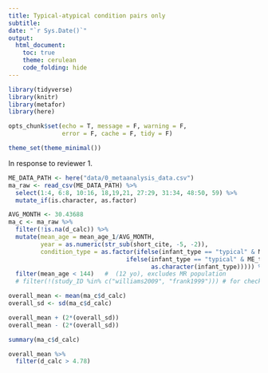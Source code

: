 ```yaml
---
title: Typical-atypical condition pairs only
subtitle: 
date: "`r Sys.Date()`"
output:
  html_document:
    toc: true
    theme: cerulean
    code_folding: hide
---
```



```r
library(tidyverse)
library(knitr)
library(metafor)
library(here)

opts_chunk$set(echo = T, message = F, warning = F, 
               error = F, cache = F, tidy = F)

theme_set(theme_minimal())
```

In response to reviewer 1. 
```r
ME_DATA_PATH <- here("data/0_metaanalysis_data.csv")
ma_raw <- read_csv(ME_DATA_PATH) %>%
  select(1:4, 6:8, 10:16, 18,19,21, 27:29, 31:34, 48:50, 59) %>%
  mutate_if(is.character, as.factor)

AVG_MONTH <- 30.43688
ma_c <- ma_raw %>%
  filter(!is.na(d_calc)) %>%
  mutate(mean_age = mean_age_1/AVG_MONTH,
         year = as.numeric(str_sub(short_cite, -5, -2)),
         condition_type = as.factor(ifelse(infant_type == "typical" & ME_trial_type == "FN", "TFN", 
                                 ifelse(infant_type == "typical" & ME_trial_type == "NN", "TNN", 
                                        as.character(infant_type))))) %>%
  filter(mean_age < 144)   #  (12 yo), excludes MR population
  # filter(!(study_ID %in% c("williams2009", "frank1999"))) # for checking that holds when exclude dissertations [it does]
```

```r
overall_mean <- mean(ma_c$d_calc)
overall_sd <- sd(ma_c$d_calc)

overall_mean + (2*(overall_sd))
overall_mean - (2*(overall_sd))

summary(ma_c$d_calc)

overall_mean %>%
  filter(d_calc > 4.78)
```
